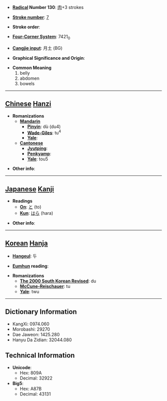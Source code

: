 * '''[[Wiktionary:Chinese radical index| Radical]] Number 130''': [[Wiktionary:Chinese radical index 肉|肉]]+3 strokes

* '''[[Wiktionary:Chinese total strokes index|Stroke number]]''': [[Wiktionary:Chinese total strokes index 7|7]]

* '''Stroke order''': 

* '''[[Wiktionary:Chinese four corner index|Four-Corner System]]''': 7421<sub>0</sub>

* '''[[Wiktionary:Chinese Cangjie index|Cangjie input]]''': 月土 (BG)

* '''Graphical Significance and Origin''': 

* '''Common Meaning'''
*#belly
*# abdomen
*# bowels


----

== [[Chinese]] [[Hanzi]] ==

* '''Romanizations'''
** '''[[Mandarin]]'''
*** '''[[Pinyin]]''': dù (du4)
*** '''[[Wade-Giles]]''': tu<sup>4</sup>
*** '''[[Yale]]''': 
** '''[[Cantonese]]'''
*** '''[[Jyutping]]''':
*** '''[[Penkyamp]]''': 
*** '''[[Yale]]''': tou5

* '''Other info''': 

----

== [[Japanese]] [[Kanji]] ==

* '''Readings'''
** '''[[On]]''': [[と]] (to)
** '''[[Kun]]''': [[はら]] (hara)

* '''Other info''':  

----

== [[Korean]] [[Hanja]] ==

* '''[[Hangeul]]''': 두

* '''[[Eumhun]] reading''': 

* '''Romanizations'''
** '''[[The 2000 South Korean Revised Romanization|The 2000 South Korean Revised]]''': du
** '''[[McCune-Reischauer]]''': tu
** '''[[Yale]]''': twu

----

== Dictionary Information ==

* KangXi: 0974.060
* Morobashi: 29270
* Dae Jaweon: 1425.280
* Hanyu Da Zidian: 32044.080

== Technical Information ==

* '''Unicode''':
** Hex: 809A
** Decimal: 32922
* '''Big5''':
** Hex: A87B
** Decimal: 43131